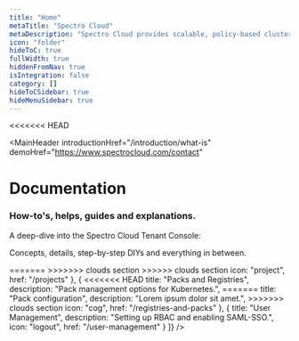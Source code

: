 ```yaml
---
title: "Home"
metaTitle: "Spectro Cloud"
metaDescription: "Spectro Cloud provides scalable, policy-based cluster management of Kubernetes for enterprises that need a high degree of control over their infrastructure, whether it is in public cloud, private cloud, bare metal or any combination. Enterprises can define the enterprise Kubernetes stack they need while still gaining the efficiencies of automation at scale."
icon: "folder"
hideToC: true
fullWidth: true
hiddenFromNav: true
isIntegration: false
category: []
hideToCSidebar: true
hideMenuSidebar: true
---
```

<<<<<<< HEAD

<MainHeader
  introductionHref="/introduction/what-is"
  demoHref="https://www.spectrocloud.com/contact"
 >
  <h1>Documentation</h1>
  <h3>How-to's, helps, guides and explanations.</h3>
  <span>A deep-dive into the Spectro Cloud Tenant Console: <p>Concepts, details, step-by-step DIYs and everything in between.</p></span>
</MainHeader>
=======

<MainHeader />
>>>>>>> clouds section
<QuickSetup
  title="Quick Setup"
  options={[
    {
<<<<<<< HEAD
      title: "About Cluster Profiles",
      description: "Pre-configured settings for cluster deployments.",
      icon: "clusters",
      href: "/introduction/concept-overviews#clusterprofile",
    },
    {
      title: "Your First Cluster",
      description: "A step-by-step guide to create your first cluster.",
      icon: "folder",
      href: "/getting-started"
    },
    {
      title: "Integrations (Add-ons)",
      description: "Installation instructions for the available add-ons.",
      icon: "bundles",
      href: "/cluster-profiles"
    },
    {
      title: "Projects and Teams",
      description: "Grouping a set of resources for specific use-cases.",
=======
      title: "Your first cluster",
      description: "Lorem ipsum dolor sit amet.",
      icon: "clusters",
      href: "/clusters",
    },
    {
      title: "Define cluster profile",
      description: "Lorem ipsum dolor sit amet.",
      icon: "bundles",
      href: "/cluster-profiles"
    },
    {
      title: "Integrations",
      description: "Lorem ipsum dolor sit amet.",
      icon: "folder",
      href: "/integrations"
    },
    {
      title: "Project setup",
      description: "Lorem ipsum dolor sit amet.",
>>>>>>> clouds section
      icon: "project",
      href: "/projects"
    },
    {
<<<<<<< HEAD
      title: "Packs and Registries",
      description: "Pack management options for Kubernetes.",
=======
      title: "Pack configuration",
      description: "Lorem ipsum dolor sit amet.",
>>>>>>> clouds section
      icon: "cog",
      href: "/registries-and-packs"
    },
    {
      title: "User Management",
      description: "Setting up RBAC and enabling SAML-SSO.",
      icon: "logout",
      href: "/user-management"
    }
  ]}
 />
 <QuickSetup
  title="Getting familiar with the dashboard"
  options={[
    {
      title: "Default View",
      description: "Details of the options available on logging in.",
      icon: "cog",
      href: "",
    },
    {
      title: "Administrator View",
      description: "Details of the options under the Administrator section.",
      icon: "cog",
      href: "",
    },
    {
      title: "API docs",
      description: "Details of the APIs currently available and the payloads.",
      icon: "cog",
      href: "/api/introduction"
    }
  ]}
  />
<CloudsSection
  title="Detailed Setup"
  description="An insight into the procedures for creating clusters on public clouds as well as private clouds. Google Cloud Platform and Bare-metal coming soon!"
  options={[
    {
      title: "AWS",
      cloud: "aws",
      href: "/clusters#creatingclusters",
    },
    {
      title: "Azure",
      cloud: "azure",
      href: "/clusters?clusterType=azure_cluster#creatingclusters",
    },
    {
      title: "VMware",
      cloud: "vmware",
      href: "/clusters?clusterType=vmware_cluster#creatingclusters",
    }
  ]}
/>
<DocUpdatesSection title={"What’s new in Docs"}/>
